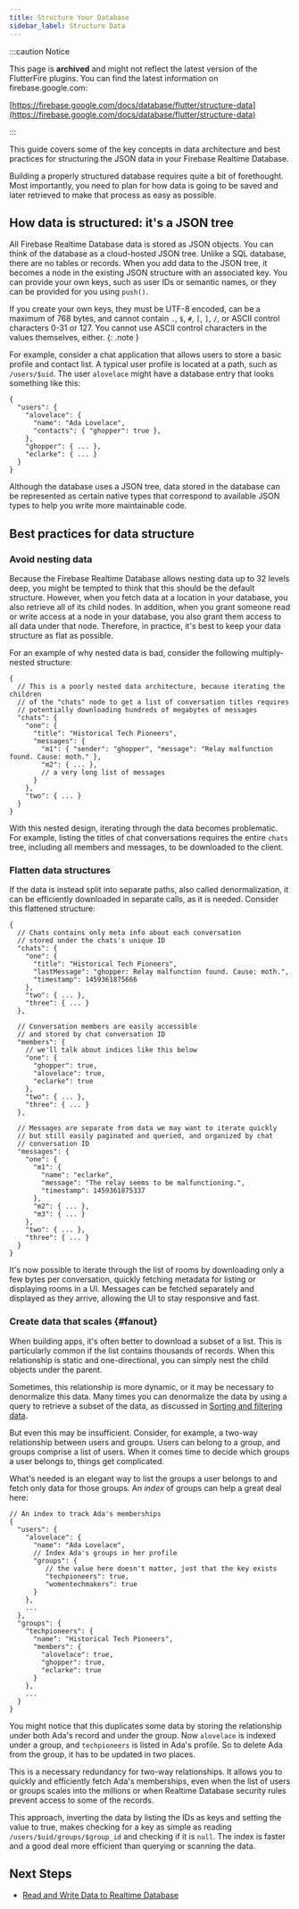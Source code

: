 ```yaml
---
title: Structure Your Database
sidebar_label: Structure Data
---
```


:::caution Notice

This page is **archived** and might not reflect the latest version of the
FlutterFire plugins. You can find the latest information on
firebase.google.com:

[https://firebase.google.com/docs/database/flutter/structure-data](https://firebase.google.com/docs/database/flutter/structure-data)

:::

This guide covers some of the key concepts in data architecture and best
practices for structuring the JSON data in your Firebase Realtime Database.

Building a properly structured database requires quite a bit of forethought.
Most importantly, you need to plan for how data is going to be saved and
later retrieved to make that process as easy as possible.

## How data is structured: it's a JSON tree

All Firebase Realtime Database data is stored as JSON objects. You can think of
the database as a cloud-hosted JSON tree. Unlike a SQL database, there are no
tables or records. When you add data to the JSON tree, it becomes a node in the
existing JSON structure with an associated key. You can provide your own keys,
such as user IDs or semantic names, or they can be provided for you using
`push()`.

If you create your own keys, they must be UTF-8 encoded, can be a maximum
of 768 bytes, and cannot contain `.`, `$`, `#`, `[`, `]`, `/`, or ASCII control
characters 0-31 or 127. You cannot use ASCII control characters in the values
themselves, either.
{: .note }

For example, consider a chat application that allows users to store a basic
profile and contact list. A typical user profile is located at a path, such as
`/users/$uid`. The user `alovelace` might have a database entry that
looks something like this:

```
{
  "users": {
    "alovelace": {
      "name": "Ada Lovelace",
      "contacts": { "ghopper": true },
    },
    "ghopper": { ... },
    "eclarke": { ... }
  }
}
```

Although the database uses a JSON tree, data stored in the database can be
represented as certain native types that correspond to available JSON types
to help you write more maintainable code.

## Best practices for data structure

### Avoid nesting data

Because the Firebase Realtime Database allows nesting data up to 32 levels deep,
you might be tempted to think that this should be the default structure.
However, when you fetch data at a location in your database, you also retrieve
all of its child nodes. In addition, when you grant someone read or write access
at a node in your database, you also grant them access to all data under that
node. Therefore, in practice, it's best to keep your data structure as flat
as possible.

For an example of why nested data is bad, consider the following
multiply-nested structure:

```
{
  // This is a poorly nested data architecture, because iterating the children
  // of the "chats" node to get a list of conversation titles requires
  // potentially downloading hundreds of megabytes of messages
  "chats": {
    "one": {
      "title": "Historical Tech Pioneers",
      "messages": {
        "m1": { "sender": "ghopper", "message": "Relay malfunction found. Cause: moth." },
        "m2": { ... },
        // a very long list of messages
      }
    },
    "two": { ... }
  }
}
```

With this nested design, iterating through the data becomes problematic. For
example, listing the titles of chat conversations requires the entire `chats`
tree, including all members and messages, to be downloaded to the client.


### Flatten data structures

If the data is instead split into separate paths, also called denormalization,
it can be efficiently downloaded in separate calls, as it is needed. Consider
this flattened structure:

```
{
  // Chats contains only meta info about each conversation
  // stored under the chats's unique ID
  "chats": {
    "one": {
      "title": "Historical Tech Pioneers",
      "lastMessage": "ghopper: Relay malfunction found. Cause: moth.",
      "timestamp": 1459361875666
    },
    "two": { ... },
    "three": { ... }
  },

  // Conversation members are easily accessible
  // and stored by chat conversation ID
  "members": {
    // we'll talk about indices like this below
    "one": {
      "ghopper": true,
      "alovelace": true,
      "eclarke": true
    },
    "two": { ... },
    "three": { ... }
  },

  // Messages are separate from data we may want to iterate quickly
  // but still easily paginated and queried, and organized by chat
  // conversation ID
  "messages": {
    "one": {
      "m1": {
        "name": "eclarke",
        "message": "The relay seems to be malfunctioning.",
        "timestamp": 1459361875337
      },
      "m2": { ... },
      "m3": { ... }
    },
    "two": { ... },
    "three": { ... }
  }
}
```

It's now possible to iterate through the list of rooms by downloading only a
few bytes per conversation, quickly fetching metadata for listing or displaying
rooms in a UI. Messages can be fetched separately and displayed as they arrive,
allowing the UI to stay responsive and fast.


### Create data that scales {#fanout}


When building apps, it's often better to download a subset of a list.
This is particularly common if the list contains thousands of records.
When this relationship is static and one-directional, you can simply nest the
child objects under the parent.

Sometimes, this relationship is more dynamic, or it may be necessary to
denormalize this data. Many times you can denormalize the data by using a query
to retrieve a subset of the data, as discussed in
[Sorting and filtering data](lists-of-data.mdx#sorting_and_filtering_data).

But even this may be insufficient. Consider, for example, a two-way relationship
between users and groups. Users can belong to a group, and groups comprise a
list of users. When it comes time to decide which groups a user belongs to,
things get complicated.

What's needed is an elegant way to list the groups a user belongs to and
fetch only data for those groups. An *index* of groups can help a
great deal here:

```
// An index to track Ada's memberships
{
  "users": {
    "alovelace": {
      "name": "Ada Lovelace",
      // Index Ada's groups in her profile
      "groups": {
         // the value here doesn't matter, just that the key exists
         "techpioneers": true,
         "womentechmakers": true
      }
    },
    ...
  },
  "groups": {
    "techpioneers": {
      "name": "Historical Tech Pioneers",
      "members": {
        "alovelace": true,
        "ghopper": true,
        "eclarke": true
      }
    },
    ...
  }
}
```

You might notice that this duplicates some data by storing the relationship
under both Ada's record and under the group. Now `alovelace` is indexed under a
group, and `techpioneers` is listed in Ada's profile. So to delete Ada
from the group, it has to be updated in two places.

This is a necessary redundancy for two-way relationships. It allows you to
quickly and efficiently fetch Ada's memberships, even when the list of users or
groups scales into the millions or when Realtime Database security rules
prevent access to some of the records.

This approach, inverting the data by listing the IDs as keys and setting the
value to true, makes checking for a key as simple as reading
`/users/$uid/groups/$group_id` and checking if it is `null`. The index is faster
and a good deal more efficient than querying or scanning the data.

## Next Steps

* [Read and Write Data to Realtime Database](read-and-write.mdx)
